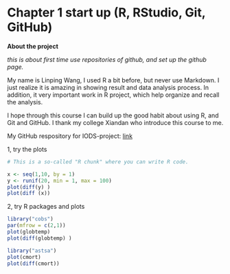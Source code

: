Chapter 1 start up (R, RStudio, Git, GitHub)
=======

**About the project**

*this is about first time use repositories of github, and set up the github page.*

My name is Linping Wang, I used R a bit before, but never use Markdown. I just realize it is amazing in showing result and data analysis process. In addition, it very important work in R project, which help organize and recall the analysis.  

I hope through this course I can build up the good habit about using R, and Git and GitHub. I thank my college Xiandan who introduce this course to me.

My GitHub respository for IODS-project: [link](https://github.com/linpingwang/IODS-project)

1, try the plots 
```r
# This is a so-called "R chunk" where you can write R code.

x <- seq(1,10, by = 1)
y <- runif(20, min = 1, max = 100)
plot(diff(y) )
plot(diff (x))

```

2, try R packages and plots

```r
library("cobs")
par(mfrow = c(2,1))
plot(globtemp) 
plot(diff(globtemp) )

library("astsa")
plot(cmort)
plot(diff(cmort))

```